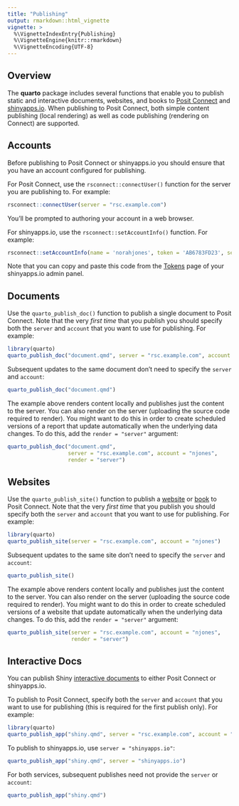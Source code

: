 ```yaml
---
title: "Publishing"
output: rmarkdown::html_vignette
vignette: >
  %\VignetteIndexEntry{Publishing}
  %\VignetteEngine{knitr::rmarkdown}
  %\VignetteEncoding{UTF-8}
---
```


## Overview

The **quarto** package includes several functions that enable you to publish static and interactive documents, websites, and books to [Posit Connect](https://posit.co/products/enterprise/connect/) and [shinyapps.io](https://www.shinyapps.io/). When publishing to Posit Connect, both simple content publishing (local rendering) as well as code publishing (rendering on Connect) are supported.

## Accounts

Before publishing to Posit Connect or shinyapps.io you should ensure that you have an account configured for publishing. 

For Posit Connect, use the `rsconnect::connectUser()` function for the server you are publishing to. For example:

```r
rsconnect::connectUser(server = "rsc.example.com")
```

You'll be prompted to authoring your account in a web browser.

For shinyapps.io, use the `rsconnect::setAccountInfo()` function. For example:

```r
rsconnect::setAccountInfo(name = 'norahjones', token = 'AB6783FD23', secret = '36x+k0bBy6W')
```

Note that you can copy and paste this code from the [Tokens](https://www.shinyapps.io/admin/#/tokens) page of your shinyapps.io admin panel.


## Documents

Use the `quarto_publish_doc()` function to publish a single document to Posit Connect. Note that the very _first time_ that you publish you should specify both the `server` and `account` that you want to use for publishing. For example:

```r
library(quarto)
quarto_publish_doc("document.qmd", server = "rsc.example.com", account = "njones")
```

Subsequent updates to the same document don't need to specify the `server` and `account`:

```r
quarto_publish_doc("document.qmd")
```

The example above renders content locally and publishes just the content to the server. You can also render on the server (uploading the source code required to render). You might want to do this in order to create scheduled versions of a report that update automatically when the underlying data changes. To do this, add the `render = "server"` argument: 

```r
quarto_publish_doc("document.qmd", 
                   server = "rsc.example.com", account = "njones",
                   render = "server")
```

## Websites

Use the `quarto_publish_site()` function to publish a [website](https://quarto.org/docs/websites/) or [book](https://quarto.org/docs/books/) to Posit Connect. Note that the very _first time_ that you publish you should specify both the `server` and `account` that you want to use for publishing. For example:

```r
library(quarto)
quarto_publish_site(server = "rsc.example.com", account = "njones")
```

Subsequent updates to the same site don't need to specify the `server` and `account`:

```r
quarto_publish_site()
```

The example above renders content locally and publishes just the content to the server. You can also render on the server (uploading the source code required to render). You might want to do this in order to create scheduled versions of a website that update automatically when the underlying data changes. To do this, add the `render = "server"` argument: 

```r
quarto_publish_site(server = "rsc.example.com", account = "njones",
                    render = "server")
```

## Interactive Docs

You can publish Shiny [interactive documents](https://quarto.org/docs/interactive/shiny/) to either Posit Connect or shinyapps.io. 

To publish to Posit Connect, specify both the `server` and `account` that you want to use for publishing (this is required for the first publish only). For example:

```r
library(quarto)
quarto_publish_app("shiny.qmd", server = "rsc.example.com", account = "njones")
```

To publish to shinyapps.io, use `server = "shinyapps.io"`:

```r
quarto_publish_app("shiny.qmd", server = "shinyapps.io")
```

For both services, subsequent publishes need not provide the `server` or `account`:

```r
quarto_publish_app("shiny.qmd")
```


